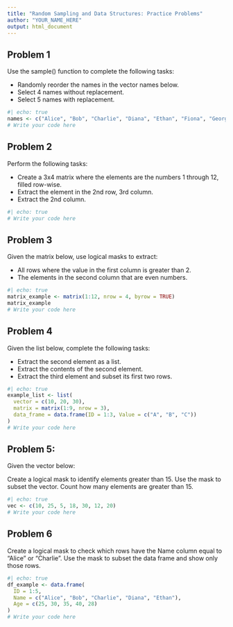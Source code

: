 ```yaml
---
title: "Random Sampling and Data Structures: Practice Problems"
author: "YOUR_NAME_HERE"
output: html_document
---
```


## Problem 1

Use the sample() function to complete the following tasks:

-   Randomly reorder the names in the vector names below.
-   Select 4 names without replacement.
-   Select 5 names with replacement.

```r
#| echo: true
names <- c("Alice", "Bob", "Charlie", "Diana", "Ethan", "Fiona", "George", "Helen")
# Write your code here

```

## Problem 2

Perform the following tasks:

-   Create a 3x4 matrix where the elements are the numbers 1 through 12, filled row-wise.
-   Extract the element in the 2nd row, 3rd column.
-   Extract the 2nd column.

```r
#| echo: true
# Write your code here

```

## Problem 3

Given the matrix below, use logical masks to extract:

-   All rows where the value in the first column is greater than 2.
-   The elements in the second column that are even numbers.

```r
#| echo: true
matrix_example <- matrix(1:12, nrow = 4, byrow = TRUE)
matrix_example
# Write your code here
```

## Problem 4

Given the list below, complete the following tasks:

-   Extract the second element as a list.
-   Extract the contents of the second element.
-   Extract the third element and subset its first two rows.

```r
#| echo: true
example_list <- list(
  vector = c(10, 20, 30),
  matrix = matrix(1:9, nrow = 3),
  data_frame = data.frame(ID = 1:3, Value = c("A", "B", "C"))
)
# Write your code here
```

## Problem 5:

Given the vector below:

Create a logical mask to identify elements greater than 15. Use the mask to subset the vector. Count how many elements are greater than 15.

```r
#| echo: true
vec <- c(10, 25, 5, 18, 30, 12, 20)
# Write your code here
```

## Problem 6

Create a logical mask to check which rows have the Name column equal to "Alice" or "Charlie". Use the mask to subset the data frame and show only those rows.

```r
#| echo: true
df_example <- data.frame(
  ID = 1:5,
  Name = c("Alice", "Bob", "Charlie", "Diana", "Ethan"),
  Age = c(25, 30, 35, 40, 28)
)
# Write your code here
```
